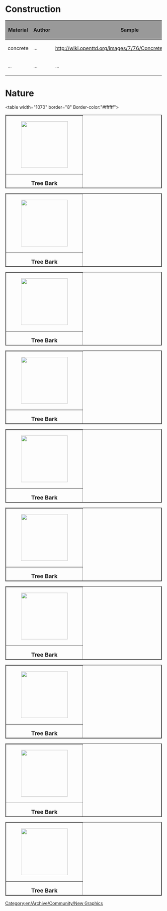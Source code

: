 [[Category:en/Archive/Community/New Graphics]]

=Construction=

{| border=2
!style="background:#999999;" |Material
!style="background:#999999;" |Author
!style="background:#999999;" |Sample
!style="background:#999999;" |Files
!style="background:#999999;" |Comments
|-
|concrete
|...
|http://wiki.openttd.org/images/7/76/Concrete_material_172.jpg
|...
|...
|-
|...
|...
|...
|...
|...
|}
=Nature=
<table width="1070" border="8" Border-color:"#ffffff">
  			<tr> 
    				<td width="161"><table width="161" height="237" border="2" cellpadding="0" cellspacing="0">
     	   				<tr> 
      	   		 			<td>[[File:en/Archive/Old 32bpp/Ben - Wood.Bark.jpeg|thumb|center|150px|]]</td>
       		 			</tr>
     	   				<tr> 
      	   		 			<td align="center"><b><font size="4">Tree Bark</font></b></td>
       		 			</tr>
     	   				<tr> 
      	   		 			<td align=center>Ben_Robbins_</td>
       		 			</tr>
      				</td></table>

				<td width="161"><table width="161" height="237" border="2" cellpadding="0" cellspacing="0">
       	   				<tr> 
      	   		 			<td>[[File:en/Archive/Old 32bpp/Ben - Wood.Bark.jpeg|thumb|center|150px|]]</td>
       		 			</tr>
     	   				<tr> 
      	   		 			<td align=center><b><font size="4">Tree Bark</font></b></td>
       		 			</tr>
     	   				<tr> 
      	   		 			<td align=center>Ben_Robbins_</td>
       		 			</tr>
      				</td></table>

				<td width="161"><table width="161" height="237" border="2" cellpadding="0" cellspacing="0">
     	   				<tr> 
      	   		 			<td>[[File:en/Archive/Old 32bpp/Ben - Wood.Bark.jpeg|thumb|center|150px|]]</td>
       		 			</tr>
     	   				<tr> 
      	   		 			<td align=center><b><font size="4">Tree Bark</font></b></td>
       		 			</tr>
     	   				<tr> 
      	   		 			<td align=center>Ben_Robbins_</td>
       		 			</tr>
      				</td></table>

				<td width="161"><table width="161" height="237" border="2" cellpadding="0" cellspacing="0">
      	  				<tr> 
      	   		 			<td>[[File:en/Archive/Old 32bpp/Ben - Wood.Bark.jpeg|thumb|center|150px|]]</td>
       		 			</tr>
     	   				<tr> 
      	   		 			<td align=center><b><font size="4">Tree Bark</font></b></td>
       		 			</tr>
     	   				<tr> 
      	   		 			<td align=center>Ben_Robbins_</td>
       		 			</tr>
      				</td></table>

				<td width="161"><table width="161" height="237" border="2" cellpadding="0" cellspacing="0">
     	   				<tr> 
      	   		 			<td>[[File:en/Archive/Old 32bpp/Ben - Wood.Bark.jpeg|thumb|center|150px|]]</td>
       		 			</tr>
     	   				<tr> 
      	   		 			<td align=center><b><font size="4">Tree Bark</font></b></td>
       		 			</tr>
     	   				<tr> 
      	   		 			<td align=center>Ben_Robbins_</td>
       		 			</tr>
      				</td></table>
 	 		</tr>
	 		<tr>
    				<td width="161"><table width="161" height="237" border="2" cellpadding="0" cellspacing="0">
     	   				<tr> 
      	   		 			<td>[[File:en/Archive/Old 32bpp/Ben - Wood.Bark.jpeg|thumb|center|150px|]]</td>
       		 			</tr>
     	   				<tr> 
      	   		 			<td align=center><b><font size="4">Tree Bark</font></b></td>
       		 			</tr>
     	   				<tr> 
      	   		 			<td align=center>Ben_Robbins_</td>
       		 			</tr>
      				</td></table>

				<td width="161"><table width="161" height="237" border="2" cellpadding="0" cellspacing="0">
       	   				<tr> 
      	   		 			<td>[[File:en/Archive/Old 32bpp/Ben - Wood.Bark.jpeg|thumb|center|150px|]]</td>
       		 			</tr>
     	   				<tr> 
      	   		 			<td align=center><b><font size="4">Tree Bark</font></b></td>
       		 			</tr>
     	   				<tr> 
      	   		 			<td align=center>Ben_Robbins_</td>
       		 			</tr>
      				</td></table>

				<td width="161"><table width="161" height="237" border="2" cellpadding="0" cellspacing="0">
     	   				<tr> 
      	   		 			<td>[[File:en/Archive/Old 32bpp/Ben - Wood.Bark.jpeg|thumb|center|150px|]]</td>
       		 			</tr>
     	   				<tr> 
      	   		 			<td align=center><b><font size="4">Tree Bark</font></b></td>
       		 			</tr>
     	   				<tr> 
      	   		 			<td align=center>Ben_Robbins_</td>
       		 			</tr>
      				</td></table>

				<td width="161"><table width="161" height="237" border="2" cellpadding="0" cellspacing="0">
      	  				<tr> 
      	   		 			<td>[[File:en/Archive/Old 32bpp/Ben - Wood.Bark.jpeg|thumb|center|150px|]]</td>
       		 			</tr>
     	   				<tr> 
      	   		 			<td align=center><b><font size="4">Tree Bark</font></b></td>
       		 			</tr>
     	   				<tr> 
      	   		 			<td align=center>Ben_Robbins_</td>
       		 			</tr>
      				</td></table>

				<td width="161"><table width="161" height="237" border="2" cellpadding="0" cellspacing="0">
     	   				<tr> 
      	   		 			<td>[[File:en/Archive/Old 32bpp/Ben - Wood.Bark.jpeg|thumb|center|150px|]]</td>
       		 			</tr>
     	   				<tr> 
      	   		 			<td align=center><b><font size="4">Tree Bark</font></b></td>
       		 			</tr>
     	   				<tr> 
      	   		 			<td align=center>Ben_Robbins_</td>
       		 			</tr>
      				</td></table>
	 		</tr>
</table>